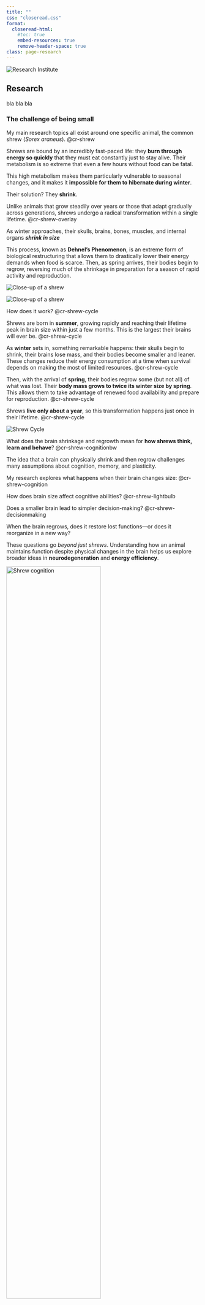 ```yaml
---
title: ""
css: "closeread.css"
format:
  closeread-html:
    #toc: true
    embed-resources: true
    remove-header-space: true
class: page-research
---
```


::: {.page-icon}
<img src="img/icons/research.svg" alt="Research Institute">
:::

## Research {#current-research}

bla bla bla

### The challenge of being small {#shrew}

:::{.cr-section layout="overlay-center"}

My main research topics all exist around one specific animal, the common shrew (*Sorex araneus*). @cr-shrew

Shrews are bound by an incredibly fast-paced life: they **burn through energy so quickly** that they must eat constantly just to stay alive. Their metabolism is so extreme that even a few hours without food can be fatal. 

This high metabolism makes them particularly vulnerable to seasonal changes, and it makes it **impossible for them to hibernate during winter**.

Their solution? They **shrink**.

Unlike animals that grow steadily over years or those that adapt gradually across generations, shrews undergo a radical transformation within a single lifetime. @cr-shrew-overlay

As winter approaches, their skulls, brains, bones, muscles, and internal organs ***shrink in size***

This process, known as **Dehnel’s Phenomenon**, is an extreme form of biological restructuring that allows them to drastically lower their energy demands when food is scarce. Then, as spring arrives, their bodies begin to regrow, reversing much of the shrinkage in preparation for a season of rapid activity and reproduction.

:::{#cr-shrew}
![](img/shrew.jpg){alt="Close-up of a shrew"}
:::

:::{#cr-shrew-overlay}
![](img/shrew-overlay.png){alt="Close-up of a shrew"}
:::

:::

:::{.cr-section layout="sidebar-right"}

How does it work? @cr-shrew-cycle

Shrews are born in **summer**, growing rapidly and reaching their lifetime peak in brain size within just a few months. This is the largest their brains will ever be.  [@cr-shrew-cycle]{pan-to="50%,-20%" scale-by="1.8"}

As **winter** sets in, something remarkable happens: their skulls begin to shrink, their brains lose mass, and their bodies become smaller and leaner. These changes reduce their energy consumption at a time when survival depends on making the most of limited resources. [@cr-shrew-cycle]{pan-to="-10%,-20%" scale-by="2"}

Then, with the arrival of **spring**, their bodies regrow some (but not all) of what was lost. Their **body mass grows to twice its winter size by spring**. This allows them to take advantage of renewed food availability and prepare for reproduction. [@cr-shrew-cycle]{pan-to="-50%,-5%" scale-by="1.7"}

Shrews **live only about a year**, so this transformation happens just once in their lifetime.  @cr-shrew-cycle

:::{#cr-shrew-cycle}
![](img/shrew-cycle.svg){alt="Shrew Cycle"}
:::

:::

:::{.cr-section layout="sidebar-right"}

What does the brain shrinkage and regrowth mean for **how shrews think, learn and behave**? @cr-shrew-cognitionbw

The idea that a brain can physically shrink and then regrow challenges many assumptions about cognition, memory, and plasticity.

My research explores what happens when their brain changes size: @cr-shrew-cognition

How does brain size affect cognitive abilities? @cr-shrew-lightbulb

Does a smaller brain lead to simpler decision-making? @cr-shrew-decisionmaking

When the brain regrows, does it restore lost functions—or does it reorganize in a new way?

These questions go *beyond just shrews*. Understanding how an animal maintains function despite physical changes in the brain helps us explore broader ideas in **neurodegeneration** and **energy efficiency**.

:::{#cr-shrew-cognitionbw}
![](img/shrew-cognitionbw.svg){alt="Shrew cognition" width="70%"}

:::

:::{#cr-shrew-cognition}
![](img/shrew-cognition.svg){alt="Shrew cognition" width="70%"}
:::

:::{#cr-shrew-lightbulb}
![](img/shrew-cognition-lightbulb.svg){alt="Shrew cognition" width="70%"}
:::

:::{#cr-shrew-decisionmaking}
![](img/shrew-cognition-complete.svg){alt="Shrew cognition" width="70%"}
:::

:::

#### Does Captivity Influence Learning? {#shrew-captivity}

```r
#| echo: false
#| fig-asp: 1.2
#| message: false
library(ggplot2)
library(tidyverse)
raw_data <- readRDS("data/al_data.rds")
model_data <- readRDS("data/al_fitted.rds")
```


:::{.cr-section layout="sidebar-right"}

Brain size is of course only part of the story. @cr-captive-shrew

The environment an animal experiences shapes its brain and behavior. In captivity, animals face new challenges—chronic stress, lack of stimulation, and altered social dynamics.  Do shrews kept in captivity learn differently than those in the wild? @cr-captive-shrew

I tested the ability of shrews to associate an odor cue with a reward in a Y-maze **associative learning task**. @cr-shrew-empty-plot  

Each **dot** represents an individual shrew's decision in a trial.  The **x-axis** represents the trial number, from 1 to 10. The **y-axis** shows whether they made the correct choice (**1**) or the wrong one (**0**). @cr-shrew-empty-plot  

**Summer wild (orange)** shrews had the highest and earliest success rates. @cr-shrew-summer-plot

**Winter wild (dark blue)** shrews showed a similar learning curve, but they learned at a slower rate and did not reach the **Summer** success rate. @cr-shrew-wild-plot

**Winter captive (light blue)** shrews showed no learning, never deviating from chance. @cr-shrew-complete-plot

📄 This work is published in *Royal Society Open Science*:<br> [*Captivity alters behaviour but not seasonal brain size change in semi-naturally housed shrews*](https://royalsocietypublishing.org/doi/10.1098/rsos.242138)  

:::{#cr-captive-shrew}
![](img/captive-shrew.jpg){alt="Shrew cognition"}
:::

:::{#cr-shrew-empty-plot}
```r
ggplot(raw_data, aes(x = trial, y = success, color = category)) +
  geom_jitter(width =  0.05, height = 0.05) +
  labs(x = "Trial", y = "Success rate") +
  labs(color="Status", fill="CI 95%") +
  scale_color_manual(values = c("#D16103","#0AA9A9", "#0A33A9"), labels = c("Summer Wild","Winter Captive", "Winter Wild")) +
  theme_bw() +
  theme(legend.position = "none",
        axis.title.x = element_text(size=15, vjust=0),
        axis.title.y = element_text(size=15, vjust=0),
        axis.text.x = element_text(size=12, vjust=0),
        legend.text = element_text(size = 10),
        axis.text.y = element_text(size=12, vjust=0))
```
:::

:::{#cr-shrew-summer-plot}
```r
ggplot(filter(raw_data, category == "summer wild"), aes(x = trial, y = success, color = category)) +
  geom_jitter(width =  0.05, height = 0.05) +
  labs(x = "Trial", y = "Success rate") +
  labs(color="Status", fill="CI 95%") +

  scale_color_manual(values = c("#D16103","#0AA9A9", "#0A33A9"), labels = c("Summer Wild","Winter Captive", "Winter Wild")) +
  scale_fill_manual(values = c("#D16103","#0AA9A9", "#0A33A9"), labels = c("Summer Wild","Winter Captive", "Winter Wild")) +
  scale_x_discrete(breaks = raw_data$trial, labels = raw_data$trial) +
  geom_line(data = filter(model_data, category == "summer wild"), aes(x = trial, y = AvgEstimate, group = category), linewidth = 2) +
  geom_ribbon(data = filter(model_data, category == "summer wild"),
              aes(x = trial, ymin = Lower, ymax = Upper, fill = category, group = category),
              alpha = 0.2, inherit.aes = FALSE) +
  theme_bw() +
  theme(legend.position = "none",
        axis.title.x = element_text(size=15, vjust=0),
        axis.title.y = element_text(size=15, vjust=0),
        axis.text.x = element_text(size=12, vjust=0),
        legend.text = element_text(size = 10),
        axis.text.y = element_text(size=12, vjust=0))
```
:::

:::{#cr-shrew-wild-plot}
```r
ggplot(filter(raw_data, category %in% c("summer wild", "winter wild")), aes(x = trial, y = success, color = category)) +
  geom_jitter(width =  0.05, height = 0.05) +
  labs(x = "Trial", y = "Success rate") +
  labs(color="Status", fill="CI 95%") +

  scale_color_manual(values = c("#D16103", "#0A33A9"), labels = c("Summer Wild", "Winter Wild")) +
  scale_fill_manual(values = c("#D16103", "#0A33A9"), labels = c("Summer Wild", "Winter Wild")) +
  scale_x_discrete(breaks = raw_data$trial, labels = raw_data$trial) +
  geom_line(data = filter(model_data, category %in% c("summer wild", "winter wild")), aes(x = trial, y = AvgEstimate, group = category), linewidth = 2) +
  geom_ribbon(data = filter(model_data, category %in% c("summer wild", "winter wild")),
              aes(x = trial, ymin = Lower, ymax = Upper, fill = category, group = category),
              alpha = 0.2, inherit.aes = FALSE) +
  theme_bw() +
  theme(legend.position = "none",
        axis.title.x = element_text(size=15, vjust=0),
        axis.title.y = element_text(size=15, vjust=0),
        axis.text.x = element_text(size=12, vjust=0),
        legend.text = element_text(size = 10),
        axis.text.y = element_text(size=12, vjust=0))
```
:::

:::{#cr-shrew-complete-plot}
```r
ggplot(raw_data, aes(x = trial, y = success, color = category)) +
  geom_jitter(width =  0.05, height = 0.05) +
  labs(x = "Trial", y = "Success rate") +
  labs(color="Status", fill="CI 95%") +

  scale_color_manual(values = c("#D16103","#0AA9A9", "#0A33A9"), labels = c("Summer Wild","Winter Captive", "Winter Wild")) +
  scale_fill_manual(values = c("#D16103","#0AA9A9", "#0A33A9"), labels = c("Summer Wild","Winter Captive", "Winter Wild")) +
  scale_x_discrete(breaks = raw_data$trial, labels = raw_data$trial) +
  geom_line(data = model_data, aes(x = trial, y = AvgEstimate, group = category), linewidth = 2) +
  geom_ribbon(data = model_data,
              aes(x = trial, ymin = Lower, ymax = Upper, fill = category, group = category),
              alpha = 0.2, inherit.aes = FALSE) +
  theme_bw() +
  theme(legend.position = "none",
        axis.title.x = element_text(size=15, vjust=0),
        axis.title.y = element_text(size=15, vjust=0),
        axis.text.x = element_text(size=12, vjust=0),
        legend.text = element_text(size = 10),
        axis.text.y = element_text(size=12, vjust=0))
```
:::

:::

### Project Collaborators

I conduct this research supervised by [Dr. Dina Dechmann](https://www.ab.mpg.de/person/98231/2736) at the [Max Planck Institute of Animal Behaviour](https://www.ab.mpg.de/)
<br> *Collaborators*: <br>
[Prof. Dominik von Elverfeldt](https://www.uniklinik-freiburg.de/mr-en/team/elverfeldt.html), University of Freiburg, Germany <br>
[Prof. Liliana Dávalos](https://www.stonybrook.edu/commcms/ecoevo/_people/_faculty_pages/davalos.php), Stony Brook University, New York <br>
[Prof. John Nieland](https://vbn.aau.dk/en/persons/133797), University of Aalborg, Denmark <br>


::: {.page-icon}
<img src="img/icons/open-science.svg" alt="Open Science">
:::

## Open Science {#open-science}

Open science is about making research accessible, reproducible, and collaborative.  
By sharing data, code, and resources, we enable others to build upon our work and advance science faster.

Here are some of my contributions to open science:

- 📂 **Repositories**:
  - [My GitHub](https://github.com/cecibaldoni?tab=repositories)
  - [OSF - My profile](https://osf.io/jdxn2/)
  - [Edmond - The Max Planck Society Repository](https://edmond.mpg.de/dataverse/edmond/?q=%22Baldoni%2C+Cecilia%22)
<br>
<br>
- 🎤 **Talks & Workshops**:
  - *What is Open Science Anyway?* - [🔗link event](https://www.ab.mpg.de/events/40760/345436) and [Open Quarto presentation](https://github.com/cecibaldoni/OpenScience-Rado)
  - [SORTEE Code Club](https://www.sortee.org/code_club/) - find the list of events I am organising [here](https://docs.google.com/spreadsheets/d/1rOOOE7ghPduwtFftG0DJJf0DXVigAdcmQ0xdEwbKQXo/edit)
  
## Talks and Workshops

*Page under construction!*